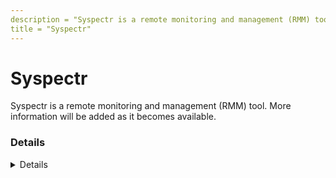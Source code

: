 ---
description = "Syspectr is a remote monitoring and management (RMM) tool. More information will be added as it becomes available."
title = "Syspectr"
---



# Syspectr

Syspectr is a remote monitoring and management (RMM) tool. More information will be added as it becomes available.

### Details
<Details author={""}
         category={""}
         created={""}
         website={""}
         lastModified={"2024-02-26"}
         privileges={""}
         free={ false }
         verification={ false }
/>

#### Installation Paths
<Card code={ ["oo-syspectr*.exe", "OOSysAgent.exe"] }/>





### Forensic Artifacts




#### Network Artifacts
<EuiSpacer size="xl"/>
<NetworkArtifactsTable data={ [{"Description": "Known remote domains", "Domains": ["atled.syspectr.com", "app.syspectr.com"], "Ports": []}] }/>




### Detections
- Detects potential network activity of Syspectr RMM tool
  - [Sigma Rule](https://github.com/magicsword-io/LOLRMM/blob/main/detections/sigma/syspectr_network_sigma.yml)
- Detects potential processes activity of Syspectr RMM tool
  - [Sigma Rule](https://github.com/magicsword-io/LOLRMM/blob/main/detections/sigma/syspectr_processes_sigma.yml)

### References
- [https://www.syspectr.com/en/installation-in-a-network](https://www.syspectr.com/en/installation-in-a-network)


